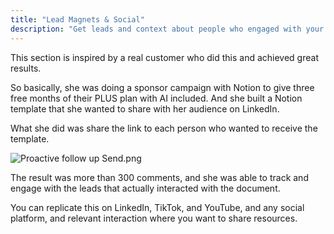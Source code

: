 ```yaml
---
title: "Lead Magnets & Social"
description: "Get leads and context about people who engaged with your resources."
---
```


This section is inspired by a real customer who did this and achieved great results.

So basically, she was doing a sponsor campaign with Notion to give three free months of their PLUS plan with AI included. And she built a Notion template that she wanted to share with her audience on LinkedIn.

What she did was share the link to each person who wanted to receive the template.

![Proactive follow up Send.png](/images/ProactivefollowupSend.png)

The result was more than 300 comments, and she was able to track and engage with the leads that actually interacted with the document.

You can replicate this on LinkedIn, TikTok, and YouTube, and any social platform, and relevant interaction where you want to share resources.